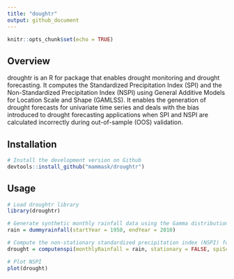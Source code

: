 ```yaml
---
title: "doughtr"
output: github_document
---
```


```r
knitr::opts_chunk$set(echo = TRUE)
```

## Overview

droughtr is an R for package that enables drought monitoring and drought forecasting. It computes the Standardized Precipitation Index (SPI) and the Non-Standardized Precipitation Index (NSPI) using General Additive Models for Location Scale and Shape (GAMLSS). It enables the generation of drought forecasts for univariate time series and deals with the bias introduced to drought forecasting applications when SPI and NSPI are calculated incorrectly during out-of-sample (OOS) validation.

## Installation

```r
# Install the development version on Github
devtools::install_github("mammask/droughtr")
```

## Usage

```r
# Load droughtr library
library(droughtr)

# Generate synthetic monthly rainfall data using the Gamma distribution
rain = dummyrainfall(startYear = 1950, endYear = 2010)

# Compute the non-stationary standardized precipitation index (NSPI) for scale 12 using GAMLSS
drought = computenspi(monthlyRainfall = rain, stationary = FALSE, spiScale = 12)

# Plot NSPI
plot(drought)
```

[]("README_files/figure-gfm/unnamed-chunk-2-1.png")
